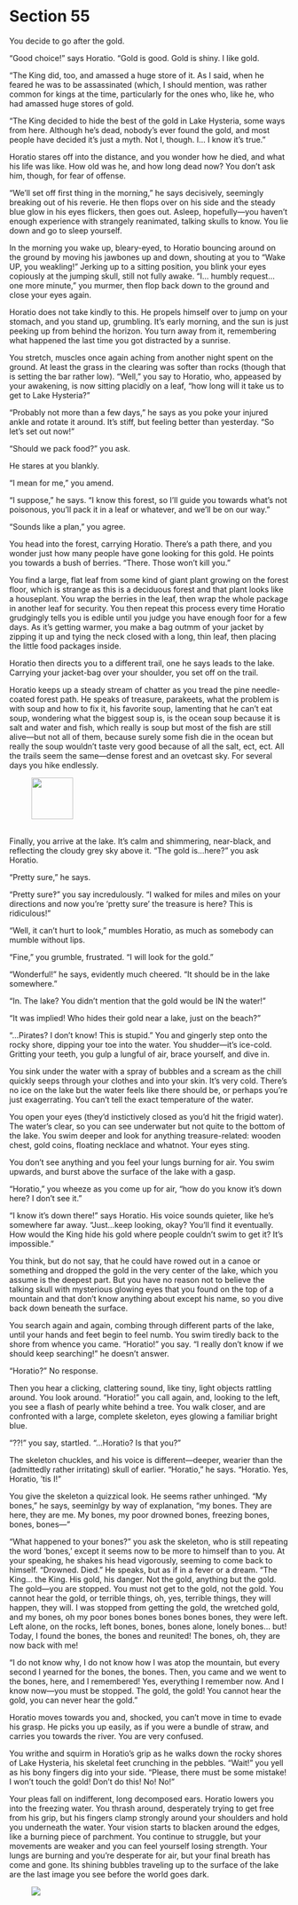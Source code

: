# Section 55 {#sec-55}

You decide to go after the gold.

“Good choice!” says Horatio. “Gold is good. Gold is shiny. I like gold.

“The King did, too, and amassed a huge store of it. As I said, when he feared he was to be assassinated (which, I should mention, was rather common for kings at the time, particularly for the ones who, like he, who had amassed huge stores of gold. 

“The King decided to hide the best of the gold in Lake Hysteria, some ways from here. Although he’s dead, nobody’s ever found the gold, and most people have decided it’s just a myth. Not I, though. I… I know it’s true.” 

Horatio stares off into the distance, and you wonder how he died, and what his life was like. How old was he, and how long dead now? You  don’t ask him, though, for fear of offense.

“We’ll set off first thing in the morning,” he says decisively, seemingly breaking out of his reverie. He then flops over on his side and the steady blue glow in his eyes flickers, then goes out. Asleep, hopefully—you haven’t enough experience with strangely reanimated, talking skulls to know. You lie down and go to sleep yourself.




In the morning you wake up, bleary-eyed, to Horatio bouncing around on the ground by moving his jawbones up and down, shouting at you to “Wake UP, you weakling!” Jerking up to a sitting position, you blink your eyes copiously at the jumping skull, still not fully awake. “I… humbly request… one more minute,” you murmer, then flop back down to the ground and close your eyes again. 

Horatio does not take kindly to this. He propels himself over to jump on your stomach, and you stand up, grumbling. It’s early morning, and the sun is just peeking up from behind the horizon. You turn away from it, remembering what happened the last time you got distracted by a sunrise. 

You stretch, muscles once again aching from another night spent on the ground. At least the grass in the clearing was softer than rocks (though that is setting the bar rather low). “Well,” you say to Horatio, who, appeased by your awakening, is now sitting placidly on a leaf, “how long will it take us to get to Lake Hysteria?” 

“Probably not more than a few days,” he says as you poke your injured ankle and rotate it around. It’s stiff, but feeling better than yesterday. “So let’s set out now!”

“Should we pack food?” you ask. 

He stares at you blankly.

“I mean for me,” you amend. 

“I suppose,” he says. “I know this forest, so I’ll guide you towards what’s not poisonous, you’ll pack it in a leaf or whatever, and we’ll be on our way.”

“Sounds like a plan,” you agree. 

You head into the forest, carrying Horatio. There’s a path there, and you wonder just how many people have gone looking for this gold. He points you towards a bush of berries. “There. Those won’t kill you.” 

You find a large, flat leaf from some kind of giant plant growing on the forest floor, which is strange as this is a deciduous forest and that plant looks like a houseplant. You wrap the berries in the leaf, then wrap the whole package in another leaf for security. You then repeat this process every time Horatio grudgingly tells you is edible until you judge you have enough foor for a few days. As it’s getting warmer, you make a bag outmm of your jacket by zipping it up and tying the neck closed with a long, thin leaf, then placing the little food packages inside.

Horatio then directs you to a different trail, one he says leads to the lake. Carrying your jacket-bag over your shoulder, you set off on the trail. 

Horatio keeps up a steady stream of chatter as you tread the pine needle-coated forest path. He speaks of treasure, parakeets, what the problem is with soup and how to fix it, his favorite soup, lamenting that he can’t eat soup, wondering what the biggest soup is, is the ocean soup because it is salt and water and fish, which really is soup but most of the fish are still alive—but not all of them, because surely some fish die in the ocean but really the soup wouldn’t taste very good because of all the salt, ect, ect. All the trails seem the same—dense forest and an ovetcast sky. For several days you hike endlessly.

![&nbsp;](images/compass.svg){width=75}

Finally, you arrive at the lake. It’s calm and shimmering, near-black, and reflecting the cloudy grey sky above it. “The gold is…here?” you ask Horatio. 

“Pretty sure,” he says.  

“Pretty sure‽” you say incredulously. “I walked for miles and miles on your directions and now you’re ‘pretty sure’ the treasure is here? This is ridiculous!” 

“Well, it can’t hurt to look,” mumbles Horatio, as much as somebody can mumble without lips.

“Fine,” you grumble, frustrated. “I will look for the gold.”

“Wonderful!” he says, evidently much cheered. “It should be in the lake somewhere.” 

“In. The lake? You didn’t mention that the gold would be IN the water!”

“It was implied! Who hides their gold near a lake, just on the beach?” 

“…Pirates? I don’t know! This is stupid.” You and gingerly step onto the rocky shore, dipping your toe into the water. You shudder—it’s ice-cold. Gritting your teeth, you gulp a lungful of air, brace yourself, and dive in.

You sink under the water with a spray of bubbles and a scream as the chill quickly seeps through your clothes and into your skin. It’s very cold. There’s no ice on the lake but the water feels like there should be, or perhaps you’re just exagerrating. You can’t tell the exact temperature of the water. 

You open your eyes (they’d instictively closed as you’d hit the frigid water). The water’s clear, so you can see underwater but not quite to the bottom of the lake. You swim deeper and look for anything treasure-related: wooden chest, gold coins, floating necklace and whatnot. Your eyes sting.

You don’t see anything and you feel your lungs burning for air. You swim upwards, and burst above the surface of the lake with a gasp. 

“Horatio,” you wheeze as you come up for air, “how do you know it’s down here? I don’t see it.” 

“I know it’s down there!” says Horatio. His voice sounds quieter, like he’s somewhere far away. “Just...keep looking, okay? You’ll find it eventually. How would the King hide his gold where people couldn’t swim to get it? It’s impossible.” 

You think, but do not say, that he could have rowed out in a canoe or something and dropped the gold in the very center of the lake, which you assume is the deepest part. But you have no reason not to believe the talking skull with mysterious glowing eyes that you found on the top of a mountain and that don’t know anything about except his name, so you dive back down beneath the surface. 

You search again and again, combing through different parts of the lake, until your hands and feet begin to feel numb. You swim tiredly back to the shore from whence you came. “Horatio!” you say. “I really don’t know if we should keep searching!” he doesn’t answer.

“Horatio?” No response. 

Then you hear a clicking, clattering sound, like tiny, light objects rattling around. You look around. “Horatio!” you call again, and, looking to the left, you see a flash of pearly white behind a tree. You walk closer, and are confronted with a large, complete skeleton, eyes glowing a familiar bright blue. 

“??!” you say, startled. “…Horatio? Is that you?” 

The skeleton chuckles, and his voice is different—deeper, wearier than the (admittedly rather irritating) skull of earlier. “Horatio,” he says. “Horatio. Yes, Horatio, ‘tis I!” 

You give the skeleton a quizzical look. He seems rather unhinged. “My bones,” he says, seeminlgy by way of explanation, “my bones. They are here, they are me. My bones, my poor drowned bones, freezing bones, bones, bones—”

“What happened to your bones?” you ask the skeleton, who is still repeating the word ‘bones,’ except it seems now to be more to himself than to you. At your speaking, he shakes his head vigorously, seeming to come back to himself. “Drowned. Died.” He speaks, but as if in a fever or a dream. “The King… the King. His gold, his danger. Not the gold, anything but the gold. The gold—you are stopped. You must not get to the gold, not the gold. You cannot hear the gold, or terrible things, oh, yes, terrible things, they will happen, they will. I was stopped from getting the gold, the wretched gold, and my bones, oh my poor bones bones bones bones bones, they were left. Left alone, on the rocks, left bones, bones, bones alone, lonely bones… but! Today, I found the bones, the bones and reunited! The bones, oh, they are now back with me! 

“I do not know why, I do not know how I was atop the mountain, but every second I yearned for the bones, the bones. Then, you came and we went to the bones, here, and I remembered! Yes, everything I remember now. And I know now—you must be stopped. The gold, the gold! You cannot hear the gold, you can never hear the gold.” 

Horatio moves towards you and, shocked, you can’t move in time to evade his grasp. He picks you up easily, as if you were a bundle of straw, and carries you towards the river. You are very confused. 

You writhe and squirm in Horatio’s grip as he walks down the rocky shores of Lake Hysteria, his skeletal feet crunching in the pebbles. “Wait!” you yell as his bony fingers dig into your side. “Please, there must be some mistake! I won’t touch the gold! Don’t do this! No! No!”

Your pleas fall on indifferent, long decomposed ears. Horatio lowers you into the freezing water. You thrash around, desperately trying to get free from his grip, but his fingers clamp strongly around your shoulders and hold you underneath the water. Your vision starts to blacken around the edges, like a burning piece of parchment. You continue to struggle, but your movements are weaker and you can feel yourself losing strength. Your lungs are burning and you’re desperate for air, but your final breath has come and gone. Its shining bubbles traveling up to the surface of the lake are the last image you see before the world goes dark. 

![&nbsp;](images/x.svg)

